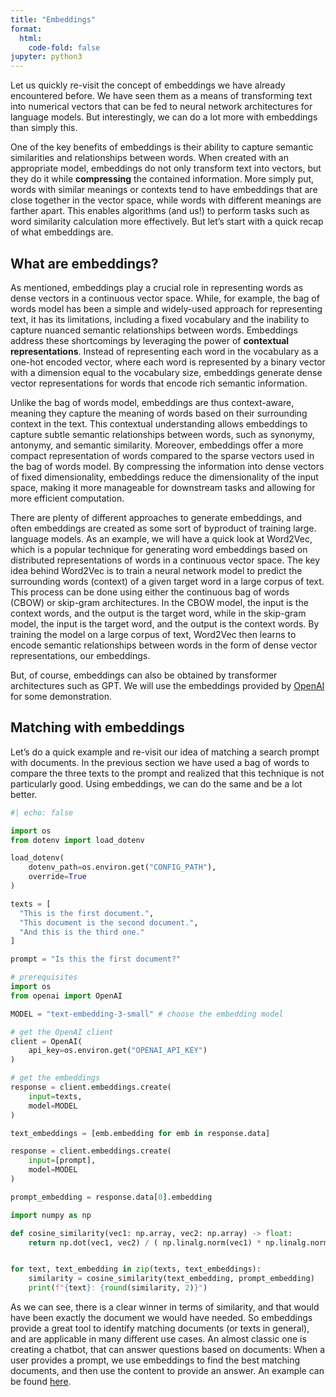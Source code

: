 ```yaml
---
title: "Embeddings"
format:
  html:
    code-fold: false
jupyter: python3
---
```


Let us quickly re-visit the concept of embeddings we have already encountered before.
We have seen them as a means of transforming text into numerical vectors that can be fed to neural network architectures for language models.
But interestingly, we can do a lot more with embeddings than simply this. 

One of the key benefits of embeddings is their ability to capture semantic similarities and relationships between words. 
When created with an appropriate model, embeddings do not only transform text into vectors, but they do it while **compressing** the contained information.
More simply put, words with similar meanings or contexts tend to have embeddings that are close together in the vector space, while words with different meanings are farther apart. 
This enables algorithms (and us!) to perform tasks such as word similarity calculation more effectively.
But let's start with a quick recap of what embeddings are.


## What are embeddings? 
As mentioned, embeddings play a crucial role in representing words as dense vectors in a continuous vector space. 
While, for example, the bag of words model has been a simple and widely-used approach for representing text, it has its limitations, including a fixed vocabulary and the inability to capture nuanced semantic relationships between words.
Embeddings address these shortcomings by leveraging the power of **contextual representations**. 
Instead of representing each word in the vocabulary as a one-hot encoded vector, where each word is represented by a binary vector with a dimension equal to the vocabulary size, embeddings generate dense vector representations for words that encode rich semantic information.

Unlike the bag of words model, embeddings are thus context-aware, meaning they capture the meaning of words based on their surrounding context in the text. 
This contextual understanding allows embeddings to capture subtle semantic relationships between words, such as synonymy, antonymy, and semantic similarity.
Moreover, embeddings offer a more compact representation of words compared to the sparse vectors used in the bag of words model. 
By compressing the information into dense vectors of fixed dimensionality, embeddings reduce the dimensionality of the input space, making it more manageable for downstream tasks and allowing for more efficient computation.

There are plenty of different approaches to generate embeddings, and often embeddings are created as some sort of byproduct of training large. language models.
As an example, we will have a quick look at Word2Vec, which is a popular technique for generating word embeddings based on distributed representations of words in a continuous vector space. 
The key idea behind Word2Vec is to train a neural network model to predict the surrounding words (context) of a given target word in a large corpus of text. 
This process can be done using either the continuous bag of words (CBOW) or skip-gram architectures. 
In the CBOW model, the input is the context words, and the output is the target word, while in the skip-gram model, the input is the target word, and the output is the context words. 
By training the model on a large corpus of text, Word2Vec then learns to encode semantic relationships between words in the form of dense vector representations, our embeddings. 

But, of course, embeddings can also be obtained by transformer architectures such as GPT. 
We will use the embeddings provided by [OpenAI](https://platform.openai.com/docs/guides/embeddings){.external} for some demonstration.


## Matching with embeddings
Let's do a quick example and re-visit our idea of matching a search prompt with documents.
In the previous section we have used a bag of words to compare the three texts to the prompt and realized that this technique is not particularly good. 
Using embeddings, we can do the same and be a lot better.

```python
#| echo: false

import os
from dotenv import load_dotenv

load_dotenv(
    dotenv_path=os.environ.get("CONFIG_PATH"),
    override=True
)

```


```python
texts = [
  "This is the first document.",
  "This document is the second document.",
  "And this is the third one."
]

prompt = "Is this the first document?"
```

```python
# prerequisites
import os
from openai import OpenAI

MODEL = "text-embedding-3-small" # choose the embedding model

# get the OpenAI client
client = OpenAI(
    api_key=os.environ.get("OPENAI_API_KEY")    
)

```

```python
# get the embeddings
response = client.embeddings.create(
    input=texts,
    model=MODEL
)

text_embeddings = [emb.embedding for emb in response.data]

response = client.embeddings.create(
    input=[prompt],
    model=MODEL
)

prompt_embedding = response.data[0].embedding
```

```python
import numpy as np

def cosine_similarity(vec1: np.array, vec2: np.array) -> float: 
    return np.dot(vec1, vec2) / ( np.linalg.norm(vec1) * np.linalg.norm(vec2) )


for text, text_embedding in zip(texts, text_embeddings):
    similarity = cosine_similarity(text_embedding, prompt_embedding)
    print(f"{text}: {round(similarity, 2)}")

```

As we can see, there is a clear winner in terms of similarity, and that would have been exactly the document we would have needed.
So embeddings provide a great tool to identify matching documents (or texts in general), and are applicable in many different use cases. 
An almost classic one is creating a chatbot, that can answer questions based on documents: 
When a user provides a prompt, we use embeddings to find the best matching documents, and then use the content to provide an answer. 
An example can be found [here](https://platform.openai.com/docs/tutorials/web-qa-embeddings){.external}.
